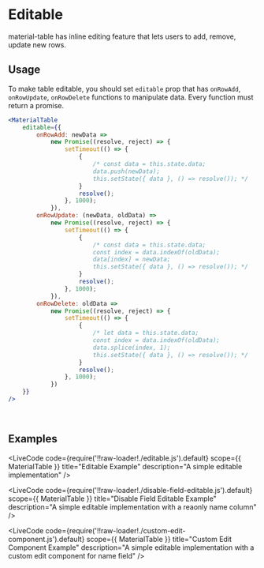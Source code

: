 
# Editable

material-table has inline editing feature that lets users to add, remove, update new rows.

## Usage

To make table editable, you should set `editable` prop that has `onRowAdd`, `onRowUpdate`, `onRowDelete`  functions to manipulate data. 
Every function must return a promise. 

```jsx
<MaterialTable
    editable={{
        onRowAdd: newData =>
            new Promise((resolve, reject) => {
                setTimeout(() => {
                    {
                        /* const data = this.state.data;
                        data.push(newData);
                        this.setState({ data }, () => resolve()); */
                    }
                    resolve();
                }, 1000);
            }),
        onRowUpdate: (newData, oldData) =>
            new Promise((resolve, reject) => {
                setTimeout(() => {
                    {
                        /* const data = this.state.data;
                        const index = data.indexOf(oldData);
                        data[index] = newData;                
                        this.setState({ data }, () => resolve()); */
                    }
                    resolve();
                }, 1000);
            }),
        onRowDelete: oldData =>
            new Promise((resolve, reject) => {
                setTimeout(() => {
                    {
                        /* let data = this.state.data;
                        const index = data.indexOf(oldData);
                        data.splice(index, 1);
                        this.setState({ data }, () => resolve()); */
                    }
                    resolve();
                }, 1000);
            })
    }}
/>
```

<br />

## Examples

<LiveCode
    code={require('!!raw-loader!./editable.js').default}
    scope={{ MaterialTable }}
    title="Editable Example"
    description="A simple editable implementation"
/>

<LiveCode
    code={require('!!raw-loader!./disable-field-editable.js').default}
    scope={{ MaterialTable }}
    title="Disable Field Editable Example"
    description="A simple editable implementation with a reaonly name column"
/>

<LiveCode
    code={require('!!raw-loader!./custom-edit-component.js').default}
    scope={{ MaterialTable }}
    title="Custom Edit Component Example"
    description="A simple editable implementation with a custom edit component for name field"
/>


